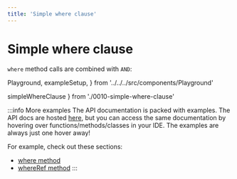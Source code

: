 ```yaml
---
title: 'Simple where clause'
---
```


# Simple where clause

`where` method calls are combined with `AND`:

  Playground,
  exampleSetup,
} from '../../../src/components/Playground'

  simpleWhereClause
} from './0010-simple-where-clause'

<div style={{ marginBottom: '1em' }}>
  <Playground code={simpleWhereClause} setupCode={exampleSetup} />
</div>

:::info More examples
The API documentation is packed with examples. The API docs are hosted [here](https://kysely-org.github.io/kysely-apidoc/),
but you can access the same documentation by hovering over functions/methods/classes in your IDE. The examples are always
just one hover away!

For example, check out these sections:
 - [where method](https://kysely-org.github.io/kysely-apidoc/interfaces/SelectQueryBuilder.html#where)
 - [whereRef method](https://kysely-org.github.io/kysely-apidoc/interfaces/SelectQueryBuilder.html#whereRef)
:::